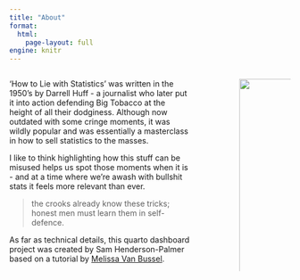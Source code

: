 ```yaml
---
title: "About"
format: 
  html:
    page-layout: full
engine: knitr
---
```

:::: {.columns}

::: {.column width="70%"}
'How to Lie with Statistics' was written in the 1950's by Darrell Huff - a journalist who later put it into action defending Big Tobacco at the height of all their dodginess. Although now outdated with some cringe moments, it was wildly popular and was essentially a masterclass in how to sell statistics to the masses.

I like to think highlighting how this stuff can be misused helps us spot those moments when it is - and at a time where we're awash with bullshit stats it feels more relevant than ever. 

> the crooks already know these tricks; honest men must learn them in self-defence.

As far as technical details, this quarto dashboard project was created by Sam Henderson-Palmer based on a tutorial by [Melissa Van Bussel](https://www.youtube.com/@ggnot2). 
:::

::: {.column width="10%"}
<!-- empty column to create gap -->
:::

::: {.column width="20%"}

![](images/htlws_book.png){style="align: centre;" width=500%}

You can buy the book [here](https://www.amazon.co.uk/How-Lie-Statistics-Penguin-Business/dp/0140136290)
:::

::::








